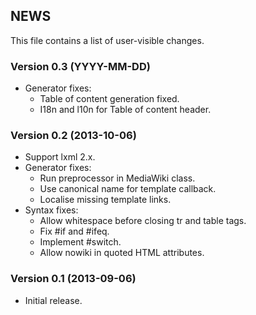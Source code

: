==NEWS==

This file contains a list of user-visible changes.

===Version 0.3 (YYYY-MM-DD)===

* Generator fixes:
** Table of content generation fixed.
** I18n and l10n for Table of content header.

===Version 0.2 (2013-10-06)===

* Support lxml 2.x.
* Generator fixes:
** Run preprocessor in MediaWiki class.
** Use canonical name for template callback.
** Localise missing template links.
* Syntax fixes:
** Allow whitespace before closing tr and table tags.
** Fix #if and #ifeq.
** Implement #switch.
** Allow nowiki in quoted HTML attributes.

===Version 0.1 (2013-09-06)===

* Initial release.

